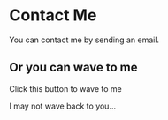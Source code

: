 
# Contact Me

You can contact me by sending an email.

## Or you can wave to me

Click this button to wave to me

<Wave />

I may not wave back to you...
